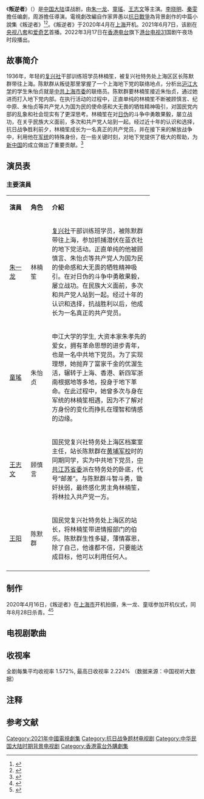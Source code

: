 {{电视节目信息框
| 名称     = 叛逆者
| 别名     = 
| 英文名称 = ''{{lang|en|The Rebel}}''
| 图片     = 
| 图说     = 
| 分类     = 谍战剧
| 原创者   = 畀愚《叛逆者》
| 导演     = 周游
| 监制     = 王晓晖、徐佳、于婉琴
| 出品人   = 龚宇、程武、曹华益
| 编剧     = 李晓明、秦雯、周游、李汝俏、张斌、关景峰、陈婷
| 制作人   = 杨蓓（总）
| 摄影     = 
| 演出     = 朱一龙、童瑶、王志文、王阳、朱珠
| 配音     =
| 旁白     = 
| 主题曲   = 
| 片尾曲   = 
| 插曲     = 
| 地区     = {{CHNML}}
| 语言     = 普通话
| 集数     = 43集<ref name="集數">{{cite web |title=發行許可證查詢結果 |url=https://dsj.nrta.gov.cn/tims/site/views/include/quickSearch/checkIssue/result.shanty?ids=015e75e8ee442fb74028e4a05e503e86 |website=國家廣播電影電視總局 |accessdate=2021-08-26 |archive-date=2021-08-26 |archive-url=https://web.archive.org/web/20210826092242/https://dsj.nrta.gov.cn/tims/site/views/include/quickSearch/checkIssue/result.shanty?ids=015e75e8ee442fb74028e4a05e503e86 |dead-url=no }}</ref>
| 每集长   = 45分钟
| 制作公司 = [[中国中央电视台|中国中央电视台]]<br>北京爱奇艺科技有限公司<br>新丽电视文化投资有限公司
| 发行许可  = {{nowrap|（浙）剧审字（2021）第006号}}<ref name="集數" />
| 首播地区 = {{CHNML}}
| 电视网   = [[中国中央电视台电视剧频道|央视八套]]/[[爱奇艺|爱奇艺]]
| 开始     = {{Start date|2021|06|07}}
| 结束     = 
| 先于     = 
| 后于     = 
| 相关剧集 = 
| 官方网站 = 
}}
《'''叛逆者'''》（{{lang-en|''The Rebel''}}）是[[中国大陆|中国大陆]]谍战剧，由[[朱一龙|朱一龙]]、[[童瑶|童瑤]]、[[王志文|王志文]]等主演。[[李晓明|李晓明]]、[[秦雯|秦雯]]擔任编劇，周游擔任導演。電視劇改編自作家畀愚以[[中国抗日战争|抗日戰爭]]為背景創作的中篇小說集《叛逆者》<ref>{{cite news |title=《叛逆者》原著小说推纸质书和有声书 |url=https://www.thepaper.cn/newsDetail_forward_8056948 |publisher=澎湃新闻 |accessdate=2020-09-21 |archive-date=2021-10-19 |archive-url=https://web.archive.org/web/20211019200902/https://www.thepaper.cn/newsDetail_forward_8056948 |dead-url=no }}</ref><ref>{{cite news |title=朱一龙王志文主演谍战剧《叛逆者》，首度曝光的剧照和原著一起来了 |url=https://www.jfdaily.com/news/detail?id=252767 |publisher=上观新闻 |accessdate=2020-09-21 |archive-date=2022-03-17 |archive-url=https://web.archive.org/web/20220317230956/https://www.jfdaily.com/news/detail?id=252767 |dead-url=no }}</ref>。《叛逆者》于2020年4月在[[上海|上海]]开机。2021年6月7日，该剧在[[中国中央电视台电视剧频道|央视八套]]和[[爱奇艺|爱奇艺]]首播。2022年3月17日在[[香港电台|香港电台]]旗下[[港台电视31|港台电视31]]国剧午夜场时段播出。

==故事简介==
1936年，年轻的[[复兴社|复兴社]]干部训练班学员林楠笙，被复兴社特务处上海区区长陈默群带往上海。陈默群从叛徒那里掌握了一个上海地下党的联络地点，分析出[[沪江大学|沪江大学]]{{notetag|原著为沪江大学，电视剧中改为申江大学}}的学生朱怡贞就是[[中共上海市委|中共上海市委]]的联络员。陈默群要林楠笙接近朱怡贞，通过她进而打入地下党内部。在执行活动的过程中，正直单纯的林楠笙不断被顾慎言、纪中原、朱怡贞等共产党人为国为民的使命感和大无畏的牺牲精神吸引，对国民党内部的乱象和社会现实有了更深思考。林楠笙在对[[日伪|日伪]]的斗争中勇敢果毅，屡立战功，在关乎民族大义面前，多次和共产党人站到一起。经过近十年的认识和选择，抗日战争胜利前夕，林楠笙成长为一名真正的共产党员，并在接下来的解放战争中，利用他在[[军统|军统]]的特殊身份，在一些关键时刻，对地下党提供了极大的帮助，为[[新中国|新中国]]的成立做出了重要贡献。<ref>{{Cite web|title=电视剧拍摄制作备案公示表|url=https://dsj.nrta.gov.cn/tims/site/views/include/quickSearch/checkBlueprint/result.shanty?ids=015e75e8ee442fb74028e4a05e503e86|work=许可证号： 甲第282号|publisher=国家广播电视总局电视剧电子政务平台}}</ref>

==演员表==
=== 主要演員 ===
{|class="wikitable" width="75%" style="text-align:center"
|- style="background:#CCCCFF; color:black" align=center 
|width="12%"|'''演員''' || width="12%"|'''角色''' ||'''介紹'''
|-
|[[朱一龙|朱一龙]]||林楠笙||align=left| [[复兴社|复兴社]]干部训练班学员，被陈默群带往上海，参加抓捕潜伏在蓝衣社的地下党活动。正直单纯的他被顾慎言、朱怡贞等共产党人为国为民的使命感和大无畏的牺牲精神吸引。在对日伪的斗争中勇敢果毅，屡立战功。在民族大义面前，多次和共产党人站到一起。经过十年的认识和选择，抗战胜利以后，他成长为一名真正的共产党员。
|-
|[[童瑤|童瑤]]||朱怡贞||align=left| 申江大学的学生, 大资本家朱孝先的爱女，拥有革命思想的进步青年，也是一名中共地下党员。为了实现理想，她抛弃了富家千金的优渥生活，辗转于上海、香港、新四军浙南根据地等多地，投身于地下革命。在此过程中，她曾多次与身在军统的林楠笙相遇，因为不了解对方身份的变化而挣扎在理智和情感的边缘。
|-
|[[王志文|王志文]]||顾慎言||align=left| 国民党复兴社特务处上海区档案室主任，站长陈默群在[[黄埔军校|黄埔军校]]时的同期同学，实为中共地下党员，[[中共江苏省委|中共江苏省委]]派在特务处的卧底，代号“邮差”。与陈默群斗智斗勇，锄奸扶弱，最终感化男主角林楠笙，将林拉入共产党一方。
|-
|[[王阳_(演员)|王阳]]||陈默群||align=left| 国民党复兴社特务处上海区的站长，将林楠笙带进情报部门的伯乐。陈默群生性多疑，薄情寡恩，除了自己，他谁都不信，只要能达成目标，他可以利用任何人。
|-
|}

==制作==
2020年4月16日，《叛逆者》在[[上海市|上海市]]开机拍摄，朱一龙、童瑶参加开机仪式，同年8月28日杀青。<ref>{{cite news |author1=曾俊 |title=《叛逆者》开机，朱一龙童瑶亮相 |url=https://news.dayoo.com/gzrbyc/202004/16/158752_53290280.htm |accessdate=2021-06-22 |work=大洋网 |date=2020-04-16 |archive-date=2021-06-28 |archive-url=https://web.archive.org/web/20210628013506/https://news.dayoo.com/gzrbyc/202004/16/158752_53290280.htm |dead-url=no }}</ref><ref>{{cite news |author1=杨明 |title=朱一龙《叛逆者》杀青 深夜发文告别角色 |url=https://www.163.com/ent/article/FL4FV7PC00038793.html |accessdate=2021-06-22 |work=网易 |date=2020-08-28 |archive-date=2021-06-30 |archive-url=https://web.archive.org/web/20210630053646/https://www.163.com/ent/article/FL4FV7PC00038793.html |dead-url=no }}</ref>

==电视剧歌曲==
{{Track listing
| collapsed        = no
| total_length     = 
| all_writing      = 
| all_lyrics       = 
| all_music        = 
| arranger_credits = 
| extra_column     = 歌手
| title1           = 《叛逆者》
| note1            = 主题曲
| lyrics1          = 张镒麟、黄然
| music1           = 张镒麟
| extra1           = [[朱一龙|朱一龙]]
| length1          = 
| title2           = 《四季·六月船歌》
| note2            = 插曲（钢琴曲）
| lyrics2          = 
| music2           = [[彼得·伊里奇·柴可夫斯基|彼得·伊里奇·柴可夫斯基]]
| extra2           = 
| length2          = 
| title3           = 《背后的影子》
| note3            = 插曲
| lyrics3          = 张镒麟、黄然
| music3           = 张镒麟
| extra3           = [[阿云嘎|阿云嘎]]
| length3          = 
| title4           = 《坦诚》
| note4            = 插曲
| lyrics4          = 张镒麟、黄然
| music4           = 张镒麟
| extra4           = [[刘惜君|刘惜君]]
| length4          = 
}}
==收视率==
全剧每集平均收视率 1.572%, 最高日收视率 2.224% （数据来源：中国视听大数据）

==注释==
{{notefoot}}

==参考文献==
{{reflist}}

{{央视八套电视剧}}
{{DEFAULTSORT:Pan叛}}
[[Category:2021年中國電視劇集|Category:2021年中國電視劇集]]
[[Category:抗日战争题材电视剧|Category:抗日战争题材电视剧]]
[[Category:中华民国大陆时期背景电视剧|Category:中华民国大陆时期背景电视剧]]
[[Category:香港電台外購劇集|Category:香港電台外購劇集]]